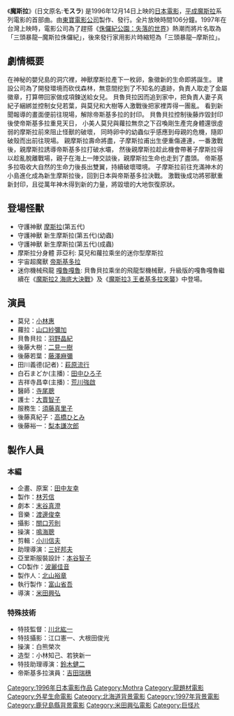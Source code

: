 {{Infobox Film
| name               = 魔斯拉
| original_name      = モスラ
| image              = Mothra1996.jpg
| caption            = 
| director           = [[米田興弘|米田興弘]]<br />[[川北紘一|川北紘一]](特殊技術)
| producer           = [[田中友幸|田中友幸]]
| writer             = [[末谷真澄|末谷真澄]]
| starring           = [[小林惠|小林惠]]、[[山口紗彌加|山口紗彌加]]、[[羽野晶紀|羽野晶紀]]、[[二見一樹|二見一樹]]、[[藤澤麻彌|藤澤麻彌]]、[[萩原流行|萩原流行]]、[[高橋ひとみ|高橋ひとみ]]、[[梨本謙次郎|梨本謙次郎]]
| music              = [[渡邊俊幸|渡邊俊幸]]
| narrator           = 
| cinematography     = 
| editing            = 
| production_company = [[東寶電影公司|東寶]]
| distributor        = 
| released           = 1996年12月14日
| runtime            = 106分鐘
| country            = {{JPN}}
| language           = 
| budget             = 
| gross              = 11億5000萬[[日幣|日幣]] <ref>[http://www.eiren.org/toukei/1997.html 1997年配給収入10億円以上番組]   日本映画製作者連盟</ref>
| preceded_by        = 
| followed_by        = [[魔斯拉2_海底大決戰|魔斯拉2 海底大決戰]]
| website            = 
| amg_id             = 
| imdb_id            = 
| cn_name            = 
| hk_name            = 
| tw_name            = 
}}

《'''魔斯拉'''》(日文原名:'''モスラ''') 是1996年12月14日上映的[[日本|日本]][[電影|電影]]，[[平成|平成]][[魔斯拉|魔斯拉]]系列電影的首部曲。由[[東寶電影公司|東寶電影公司]]製作、發行。全片放映時間106分鐘。1997年在台灣上映時，電影公司為了趕搭《[[侏儸紀公園：失落的世界|侏儸紀公園：失落的世界]]》熱潮而將片名取為「三頭暴龍─魔斯拉侏儸紀」，後來發行家用影片時縮短為「三頭暴龍─摩斯拉」。

== 劇情概要 ==
在神秘的嬰兒島的洞穴裡，神獸摩斯拉產下一枚卵，象徵新的生命即將誕生。
建設公司為了開發環境而砍伐森林，無意間挖到了不知名的遺跡，負責人取走了金屬徽章，打算帶回家做成項鍊送給女兒。
貝魯貝拉因而追到家中，把負責人妻子真紀子綑綁並控制女兒若葉，與莫兒和大樹等人激戰後把家裡弄得一團亂。
看到新聞報導的畫面便前往現場，解除帝斯基多拉的封印。
貝魯貝拉控制後藤炸毀封印後使帝斯基多拉重見天日，
小美人莫兒與蘿拉無奈之下召喚剛生產完身體還很虛弱的摩斯拉前來阻止怪獸的破壞，
同時卵中的幼蟲似乎感應到母親的危機，隨即破殼而出前往現場。
親摩斯拉壽命將盡，子摩斯拉甫出生便重傷連連，一番激戰後，親摩斯拉誘導帝斯基多拉打破水壩，
然後親摩斯拉趁此機會帶著子摩斯拉得以趁亂脫離戰場，親子在海上一陣交談後，親摩斯拉生命也走到了盡頭。
帝斯基多拉吸收大自然的生命力後長出雙翼，持續破壞環境。
子摩斯拉前往充滿神木的小島進化成為新生摩斯拉後，回到日本與帝斯基多拉決戰。
激戰後成功將邪獸重新封印，且從萬年神木得到新的力量，將毀壞的大地恢復原狀。

==登場怪獸==
*守護神獸 [[摩斯拉|摩斯拉]](第五代)
*守護神獸 新生摩斯拉(第五代)(幼蟲)
*守護神獸 新生摩斯拉(第五代)(成蟲)
*摩斯拉分身體 菲亞利: 莫兒和蘿拉乘坐的迷你型摩斯拉
*宇宙超魔獸 [[帝斯基多拉|帝斯基多拉]] 
*迷你機械飛龍 [[嘎魯嘎魯|嘎魯嘎魯]]: 貝魯貝拉乘坐的飛龍型機械獸，升級版的嘎魯嘎魯繼續在《[[魔斯拉2_海底大決戰|魔斯拉2 海底大決戰]]》及《[[魔斯拉3_王者基多拉來襲|魔斯拉3 王者基多拉來襲]]》中登場。

== 演員 ==
* 莫兒：[[小林惠|小林惠]]
* 蘿拉：[[山口紗彌加|山口紗彌加]]
* 貝魯貝拉：[[羽野晶紀|羽野晶紀]]
* 後藤大樹：[[二見一樹|二見一樹]]
* 後藤若葉：[[藤澤麻彌|藤澤麻彌]]
* 田川義德(記者)：[[萩原流行|萩原流行]]
* 白石まどか(主播)：[[田中ひろ子|田中ひろ子]]
* 吉祥寺昌幸(主播)：[[荒川強啟|荒川強啟]]
* 醫師：[[寺尾聰|寺尾聰]]
* 護士：[[大賣智子|大賣智子]]
* 服務生：[[須藤真里子|須藤真里子]]
* 後藤真紀子：[[高橋ひとみ|高橋ひとみ]]
* 後藤裕一：[[梨本謙次郎|梨本謙次郎]]

== 製作人員 ==
=== 本編 ===
* 企畫、原案：[[田中友幸|田中友幸]]
* 製作：[[林芳信|林芳信]]
* 劇本：[[末谷真澄|末谷真澄]]
* 音樂：[[渡邊俊幸|渡邊俊幸]]
* 攝影：[[關口芳則|關口芳則]]
* 操演：[[鳴海聰|鳴海聰]]
* 剪輯：[[小川信夫|小川信夫]]
* 助理導演：[[三好邦夫|三好邦夫]]
* 亞里斯服裝設計：[[本谷智子|本谷智子]]
* CD製作：[[波麗佳音|波麗佳音]]
* 製作人：[[北山裕章|北山裕章]]
* 執行製作：[[富山省吾|富山省吾]]
* 導演：[[米田興弘|米田興弘]]

=== 特殊技術 ===
* 特技監督：[[川北紘一|川北紘一]]
* 特技攝影：江口憲一、大根田俊光
* 操演：白熊榮次
* 造型：小林知己、若狹新一 
* 特技助理導演：[[鈴木健二|鈴木健二]]
* 帝斯基多拉演員：[[吉田瑞穗|吉田瑞穗]]

{{Mothra}}
{{DEFAULTSORT:Mothra}}
[[Category:1996年日本電影作品|Category:1996年日本電影作品]]
[[Category:Mothra|Category:Mothra]]
[[Category:龍題材電影|Category:龍題材電影]]
[[Category:外星生命電影|Category:外星生命電影]]
[[Category:北海道背景電影|Category:北海道背景電影]]
[[Category:1997年背景電影|Category:1997年背景電影]]
[[Category:鹿兒島縣背景電影|Category:鹿兒島縣背景電影]]
[[Category:米田興弘電影|Category:米田興弘電影]]
[[Category:巨怪片|Category:巨怪片]]